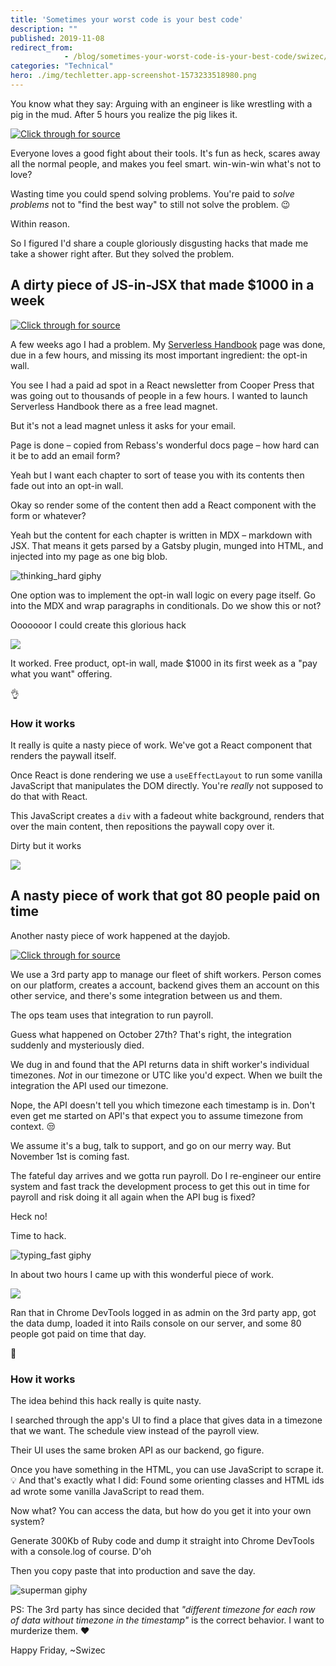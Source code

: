 ```yaml
---
title: 'Sometimes your worst code is your best code'
description: ""
published: 2019-11-08
redirect_from: 
            - /blog/sometimes-your-worst-code-is-your-best-code/swizec/9235
categories: "Technical"
hero: ./img/techletter.app-screenshot-1573233518980.png
---
```

You know what they say: Arguing with an engineer is like wrestling with a pig in the mud. After 5 hours you realize the pig likes it.

[![Click through for source](./img/techletter.app-screenshot-1573233518980.png)](https://twitter.com/thekitze/status/1191748577363726341)





Everyone loves a good fight about their tools. It&#x27;s fun as heck, scares away all the normal people, and makes you feel smart. win-win-win what&#x27;s not to love?



Wasting time you could spend solving problems. You&#x27;re paid to _solve problems_ not to &quot;find the best way&quot; to still not solve the problem. 😉



Within reason.



So I figured I&#x27;d share a couple gloriously disgusting hacks that made me take a shower right after. But they solved the problem.



## A dirty piece of JS-in-JSX that made $1000 in a week





[![Click through for source](./img/techletter.app-screenshot-1573233520142.png)](https://twitter.com/Swizec/status/1184726187790061570)





A few weeks ago I had a problem. My [Serverless Handbook](https://serverlesshandbook.dev) page was done, due in a few hours, and missing its most important ingredient: the opt-in wall.



You see I had a paid ad spot in a React newsletter from Cooper Press that was going out to thousands of people in a few hours. I wanted to launch Serverless Handbook there as a free lead magnet.



But it&#x27;s not a lead magnet unless it asks for your email.



Page is done – copied from Rebass&#x27;s wonderful docs page – how hard can it be to add an email form?



Yeah but I want each chapter to sort of tease you with its contents then fade out into an opt-in wall.



Okay so render some of the content then add a React component with the form or whatever?



Yeah but the content for each chapter is written in MDX – markdown with JSX. That means it gets parsed by a Gatsby plugin, munged into HTML, and injected into my page as one big blob.



![thinking_hard giphy](./img/media-6utVzLiyU9OuHbd70D-giphy-downsized-medium.gif)



One option was to implement the opt-in wall logic on every page itself. Go into the MDX and wrap paragraphs in conditionals. Do we show this or not?



Ooooooor I could create this glorious hack



![](./img/lpJbo68.png)



It worked. Free product, opt-in wall, made $1000 in its first week as a &quot;pay what you want&quot; offering.



👌



### How it works



It really is quite a nasty piece of work. We&#x27;ve got a React component that renders the paywall itself.



Once React is done rendering we use a `useEffectLayout` to run some vanilla JavaScript that manipulates the DOM directly. You&#x27;re _really_ not supposed to do that with React.



This JavaScript creates a `div` with a fadeout white background, renders that over the main content, then repositions the paywall copy over it.



Dirty but it works



![](./img/mMOq3br.gif)



## A nasty piece of work that got 80 people paid on time



Another nasty piece of work happened at the dayjob.





[![Click through for source](./img/techletter.app-screenshot-1573233519017.png)](https://twitter.com/Swizec/status/1190393106601897984)





We use a 3rd party app to manage our fleet of shift workers. Person comes on our platform, creates a account, backend gives them an account on this other service, and there&#x27;s some integration between us and them.



The ops team uses that integration to run payroll.



Guess what happened on October 27th? That&#x27;s right, the integration suddenly and mysteriously died.



We dug in and found that the API returns data in shift worker&#x27;s individual timezones. _Not_ in our timezone or UTC like you&#x27;d expect. When we built the integration the API used our timezone.



Nope, the API doesn&#x27;t tell you which timezone each timestamp is in. Don&#x27;t even get me started on API&#x27;s that expect you to assume timezone from context. 😒



We assume it&#x27;s a bug, talk to support, and go on our merry way. But November 1st is coming fast.



The fateful day arrives and we gotta run payroll. Do I re-engineer our entire system and fast track the development process to get this out in time for payroll and risk doing it all again when the API bug is fixed?



Heck no!



Time to hack.



![typing_fast giphy](./img/media-3o7bugn9CywnjTFGIE-giphy.gif)



In about two hours I came up with this wonderful piece of work.



![](./img/media-EIUgN6JXsAADe-i.jpg)



Ran that in Chrome DevTools logged in as admin on the 3rd party app, got the data dump, loaded it into Rails console on our server, and some 80 people got paid on time that day.



💪



### How it works



The idea behind this hack really is quite nasty.



I searched through the app&#x27;s UI to find a place that gives data in a timezone that we want. The schedule view instead of the payroll view.



Their UI uses the same broken API as our backend, go figure.



Once you have something in the HTML, you can use JavaScript to scrape it. 💡 And that&#x27;s exactly what I did: Found some orienting classes and HTML ids ad wrote some vanilla JavaScript to read them.



Now what? You can access the data, but how do you get it into your own system?



Generate 300Kb of Ruby code and dump it straight into Chrome DevTools with a console.log of course. D&#x27;oh



Then you copy paste that into production and save the day.



![superman giphy](./img/media-hTQSzVR7yYW88-giphy.gif)



PS: The 3rd party has since decided that _&quot;different timezone for each row of data without timezone in the timestamp&quot;_ is the correct behavior. I want to murderize them. ❤️



Happy Friday, ~Swizec